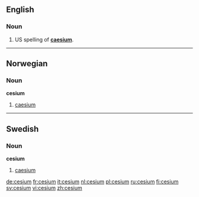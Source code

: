 ==English==
===Noun===
{{en-noun|-}}

#US spelling of '''[[caesium]]'''.
<!--Put derived terms, translations, etc, at "caesium"-->

----

==Norwegian==
===Noun===
'''cesium'''

# [[caesium]]

----

==Swedish==
===Noun===
'''cesium'''

# [[caesium]]

[[de:cesium]]
[[fr:cesium]]
[[it:cesium]]
[[nl:cesium]]
[[pl:cesium]]
[[ru:cesium]]
[[fi:cesium]]
[[sv:cesium]]
[[vi:cesium]]
[[zh:cesium]]